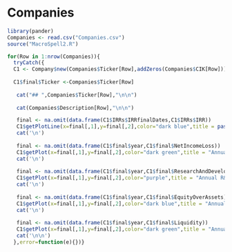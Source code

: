 # Companies

```r
library(pander)
Companies <- read.csv("Companies.csv")
source("MacroSpell2.R")

for(Row in 1:nrow(Companies)){
  tryCatch({
  C1 <- Company$new(Companies$Ticker[Row],addZeros(Companies$CIK[Row]))
  
  C1$final$Ticker <-Companies$Ticker[Row]
  
   cat("## ",Companies$Ticker[Row],"\n\n")
   
   cat(Companies$Description[Row],"\n\n")

   final <- na.omit(data.frame(C1$IRRs$IRRfinalDates,C1$IRRs$IRR))
   C1$getPlotLine(x=final[,1],y=final[,2],color="dark blue",title = paste("Annual IRR",C1$yearsInvesting),metric="%")
   cat('\n')
  
   final <- na.omit(data.frame(C1$final$year,C1$final$NetIncomeLoss))
   C1$getPlot(x=final[,1],y=final[,2],color="dark green",title = "Annual Net Income\\Loss",metric=Companies$Unit[Row],text=TRUE)
   cat('\n')
  
   final <- na.omit(data.frame(C1$final$year,C1$final$ResearchAndDevelopmentExpense))
   C1$getPlot(x=final[,1],y=final[,2],color="purple",title = "Annual R&D \"Expenses\"",metric=Companies$Unit[Row],text=TRUE)
   cat('\n')
  
   final <- na.omit(data.frame(C1$final$year,C1$final$EquityOverAssets))
   C1$getPlot(x=final[,1],y=final[,2],color="dark blue",title = "Annual Equity Ratio",metric="%",text=TRUE)
   cat('\n')
  
   final <- na.omit(data.frame(C1$final$year,C1$final$Liquidity))
   C1$getPlot(x=final[,1],y=final[,2],color="dark green",title = "Annual Current Ratio",metric="Unit",text=TRUE)
   cat('\n\n')
  },error=function(e){})}
```